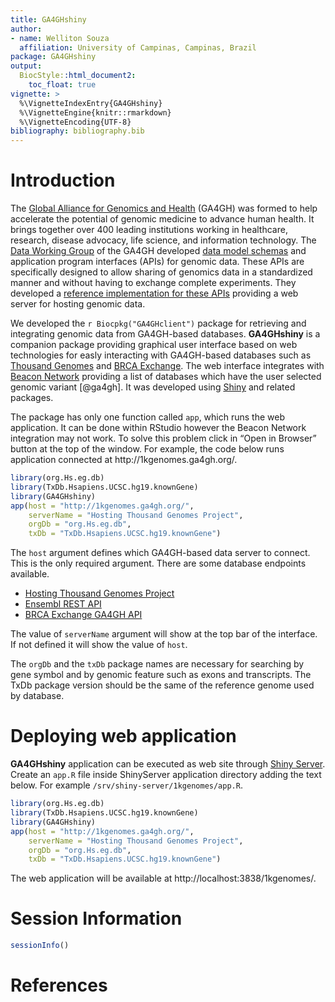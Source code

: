 ```yaml
---
title: GA4GHshiny
author:
- name: Welliton Souza
  affiliation: University of Campinas, Campinas, Brazil
package: GA4GHshiny
output: 
  BiocStyle::html_document2:
    toc_float: true
vignette: >
  %\VignetteIndexEntry{GA4GHshiny}
  %\VignetteEngine{knitr::rmarkdown}
  %\VignetteEncoding{UTF-8}
bibliography: bibliography.bib
---
```


# Introduction

The [Global Alliance for Genomics and Health](http://genomicsandhealth.org/) (GA4GH) was formed to help accelerate the potential of genomic medicine to advance human health.
It brings together over 400 leading institutions working in healthcare, research, disease advocacy, life science, and information technology.
The [Data Working Group](http://ga4gh.org/#/) of the GA4GH developed [data model schemas](https://github.com/ga4gh/schemas) and application program interfaces (APIs) for genomic data.
These APIs are specifically designed to allow sharing of genomics data in a standardized manner and without having to exchange complete experiments.
They developed a [reference implementation for these APIs](https://github.com/ga4gh/server) providing a web server for hosting genomic data.

We developed the `r Biocpkg("GA4GHclient")` package for retrieving and integrating genomic data from GA4GH-based databases. __GA4GHshiny__ is a companion package providing graphical user interface based on web technologies for easly interacting with GA4GH-based databases such as [Thousand Genomes](http://1kgenomes.ga4gh.org/) and [BRCA Exchange](http://brcaexchange.org/).
The web interface integrates with [Beacon Network](https://beacon-network.org/#/) providing a list of databases which have the user selected genomic variant [@ga4gh].
It was developed using [Shiny](https://shiny.rstudio.com/) and related packages.

The package has only one function called `app`, which runs the web application.
It can be done within RStudio however the Beacon Network integration may not work.
To solve this problem click in "Open in Browser" button at the top of the window.
For example, the code below runs application connected at http://1kgenomes.ga4gh.org/.

``` r
library(org.Hs.eg.db)
library(TxDb.Hsapiens.UCSC.hg19.knownGene)
library(GA4GHshiny)
app(host = "http://1kgenomes.ga4gh.org/",
    serverName = "Hosting Thousand Genomes Project",
    orgDb = "org.Hs.eg.db",
    txDb = "TxDb.Hsapiens.UCSC.hg19.knownGene")
```

The `host` argument defines which GA4GH-based data server to connect.
This is the only required argument.
There are some database endpoints available.

- [Hosting Thousand Genomes Project](http://1kgenomes.ga4gh.org/)
- [Ensembl REST API](https://rest.ensembl.org/)
- [BRCA Exchange GA4GH API](http://brcaexchange.org/backend/data/ga4gh/v0.6.0a7/)

The value of `serverName` argument will show at the top bar of the interface.
If not defined it will show the value of `host`.

The `orgDb` and the `txDb` package names are necessary for searching by gene symbol and by genomic feature such as exons and transcripts.
The TxDb package version should be the same of the reference genome used by database.

# Deploying web application

__GA4GHshiny__ application can be executed as web site through [Shiny Server](https://www.rstudio.com/products/shiny/shiny-server/).
Create an `app.R` file inside ShinyServer application directory adding the text below.
For example `/srv/shiny-server/1kgenomes/app.R`.

``` r
library(org.Hs.eg.db)
library(TxDb.Hsapiens.UCSC.hg19.knownGene)
library(GA4GHshiny)
app(host = "http://1kgenomes.ga4gh.org/",
    serverName = "Hosting Thousand Genomes Project",
    orgDb = "org.Hs.eg.db",
    txDb = "TxDb.Hsapiens.UCSC.hg19.knownGene")
```

The web application will be available at http://localhost:3838/1kgenomes/.

# Session Information

```r
sessionInfo()
```

# References